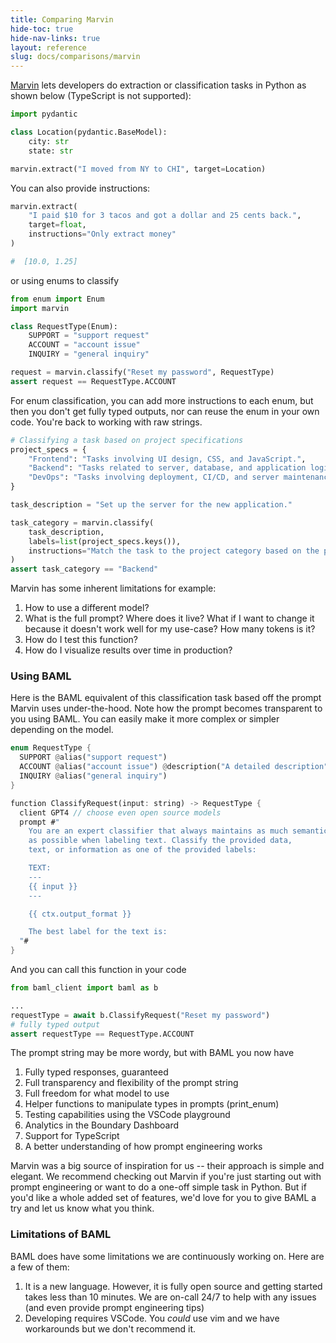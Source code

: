 ```yaml
---
title: Comparing Marvin
hide-toc: true
hide-nav-links: true
layout: reference
slug: docs/comparisons/marvin
---
```



[Marvin](https://github.com/PrefectHQ/marvin) lets developers do extraction or classification tasks in Python as shown below (TypeScript is not supported):


```python
import pydantic

class Location(pydantic.BaseModel):
    city: str
    state: str

marvin.extract("I moved from NY to CHI", target=Location)
```

You can also provide instructions:
```python
marvin.extract(
    "I paid $10 for 3 tacos and got a dollar and 25 cents back.",
    target=float,
    instructions="Only extract money"
)

#  [10.0, 1.25]
```
or using enums to classify
```python
from enum import Enum
import marvin

class RequestType(Enum):
    SUPPORT = "support request"
    ACCOUNT = "account issue"
    INQUIRY = "general inquiry"

request = marvin.classify("Reset my password", RequestType)
assert request == RequestType.ACCOUNT
```


For enum classification, you can add more instructions to each enum, but then you don't get fully typed outputs, nor can reuse the enum in your own code. You're back to working with raw strings.

```python
# Classifying a task based on project specifications
project_specs = {
    "Frontend": "Tasks involving UI design, CSS, and JavaScript.",
    "Backend": "Tasks related to server, database, and application logic.",
    "DevOps": "Tasks involving deployment, CI/CD, and server maintenance."
}

task_description = "Set up the server for the new application."

task_category = marvin.classify(
    task_description,
    labels=list(project_specs.keys()),
    instructions="Match the task to the project category based on the provided specifications."
)
assert task_category == "Backend"
```

Marvin has some inherent limitations for example:
1. How to use a different model?
2. What is the full prompt? Where does it live? What if I want to change it because it doesn't work well for my use-case? How many tokens is it?
3. How do I test this function?
4. How do I visualize results over time in production?


### Using BAML
Here is the BAML equivalent of this classification task based off the prompt Marvin uses under-the-hood. Note how the prompt becomes transparent to you using BAML. You can easily make it more complex or simpler depending on the model.

```rust
enum RequestType {
  SUPPORT @alias("support request")
  ACCOUNT @alias("account issue") @description("A detailed description")
  INQUIRY @alias("general inquiry")
}

function ClassifyRequest(input: string) -> RequestType {
  client GPT4 // choose even open source models
  prompt #"
    You are an expert classifier that always maintains as much semantic meaning
    as possible when labeling text. Classify the provided data,
    text, or information as one of the provided labels:

    TEXT:
    ---
    {{ input }}
    ---

    {{ ctx.output_format }}

    The best label for the text is:
  "#
}
```
And you can call this function in your code
```python
from baml_client import baml as b

...
requestType = await b.ClassifyRequest("Reset my password")
# fully typed output
assert requestType == RequestType.ACCOUNT
```

The prompt string may be more wordy, but with BAML you now have
1. Fully typed responses, guaranteed
1. Full transparency and flexibility of the prompt string
1. Full freedom for what model to use
1. Helper functions to manipulate types in prompts (print_enum)
1. Testing capabilities using the VSCode playground
1. Analytics in the Boundary Dashboard
1. Support for TypeScript
1. A better understanding of how prompt engineering works


Marvin was a big source of inspiration for us -- their approach is simple and elegant. We recommend checking out Marvin if you're just starting out with prompt engineering or want to do a one-off simple task in Python. But if you'd like a whole added set of features, we'd love for you to give BAML a try and let us know what you think.

### Limitations of BAML

BAML does have some limitations we are continuously working on. Here are a few of them:
1. It is a new language. However, it is fully open source and getting started takes less than 10 minutes. We are on-call 24/7 to help with any issues (and even provide prompt engineering tips)
1. Developing requires VSCode. You _could_ use vim and we have workarounds but we don't recommend it.
